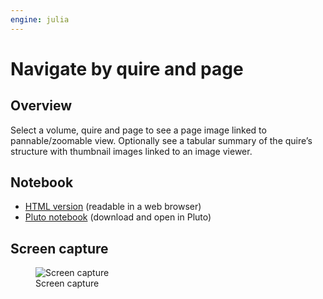 ```yaml
---
engine: julia
---
```


# Navigate by quire and page



## Overview

Select a volume, quire and page to see a page image linked to pannable/zoomable view. Optionally see a tabular summary of the quire's structure with thumbnail images linked to an image viewer.

## Notebook

- [HTML version](./codex-browser.html) (readable in a web browser)
- [Pluto notebook](https://raw.githubusercontent.com/neelsmith/complutensian-texts/refs/heads/main/pluto/physical-artifact/codex-browser.jl) (download and open in Pluto)


## Screen capture

![Screen capture](./browse-codex.png)